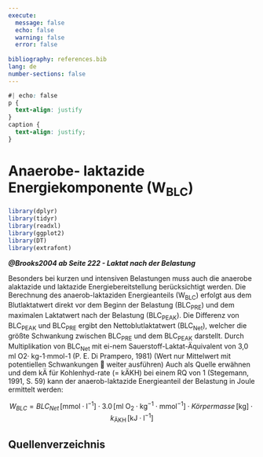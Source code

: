 ```yaml
---
execute:
  message: false
  echo: false
  warning: false
  error: false
  
bibliography: references.bib
lang: de
number-sections: false
---
```


```css
#| echo: false
p {
  text-align: justify
}
caption {
  text-align: justify;
}

```

# Anaerobe- laktazide Energiekomponente (W~BLC~)


```r
library(dplyr)
library(tidyr)
library(readxl)
library(ggplot2)
library(DT)
library(extrafont)
```

***@Brooks2004 ab Seite 222 - Laktat nach der Belastung***

Besonders bei kurzen und intensiven Belastungen muss auch die anaerobe alaktazide und laktazide Energiebereitstellung berücksichtigt werden. Die Berechnung des anaerob-laktaziden Energieanteils (W~BLC~) erfolgt aus dem Blutlaktatwert direkt vor dem Beginn der Belastung (BLC~PRE~) und dem maximalen Laktatwert nach der Belastung (BLC~PEAK~). Die Differenz von BLC~PEAK~ und BLC~PRE~ ergibt den Nettoblutlaktatwert (BLC~Net~), welcher die größte Schwankung zwischen BLC~PRE~ und dem BLC~PEAK~ darstellt. Durch Multiplikation von BLC~Net~ mit ei-nem Sauerstoff-Laktat-Äquivalent von 3,0 ml O2· kg-1·mmol-1 (P. E. Di Prampero, 1981) (Wert nur Mittelwert mit potentiellen Schwankungen  weiter ausführen) Auch als Quelle erwähnen und dem kÄ für Kohlenhyd-rate (= kÄKH) bei einem RQ von 1 (Stegemann, 1991, S. 59) kann der anaerob-laktazide Energieanteil der Belastung in Joule ermittelt werden:


$$
W_{BLC} = BLC_{Net} \, [\text{mmol} \cdot \text{l}^{-1}] \cdot 3.0 \, [\text{ml O}_2 \cdot \text{kg}^{-1} \cdot \text{mmol}^{-1}] \cdot Körpermasse \, [\text{kg}] \cdot k_{\text{ÄKH}} \, [\text{kJ} \cdot \text{l}^{-1}]
$$



## Quellenverzeichnis

::: {#refs}
:::
